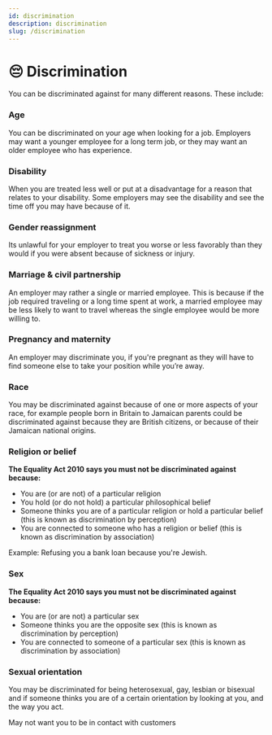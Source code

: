 ```yaml
---
id: discrimination
description: discrimination
slug: /discrimination
---
```


# 😔 Discrimination


You can be discriminated against for many different reasons. These include:

### Age

You can be discriminated on your age when looking for a job. Employers may want a younger employee for a long term job, or they may want an older employee who has experience.


### Disability

When you are treated less well or put at a disadvantage for a reason that relates to your disability. Some employers may see the disability and see the time off you may have because of it.


### Gender reassignment

Its unlawful for your employer to treat you worse or less favorably than they would if you were absent because of sickness or injury.

### Marriage & civil partnership

An employer may rather a single or married employee. This is because if the job required traveling or a long time spent at work, a married employee may be less likely to want to travel whereas the single employee would be more willing to.

### Pregnancy and maternity

An employer may discriminate you, if you're pregnant as they will have to find someone else to take your position while you’re away.

### Race

You may be discriminated against because of one or more aspects of your race, for example people born in Britain to Jamaican parents could be discriminated against because they are British citizens, or because of their Jamaican national origins.

### Religion or belief

**The Equality Act 2010 says you must not be discriminated against because:**

- You are (or are not) of a particular religion
- You hold (or do not hold) a particular philosophical belief
- Someone thinks you are of a particular religion or hold a particular belief (this is known as discrimination by perception)
- You are connected to someone who has a religion or belief (this is known as discrimination by association)

Example:
 Refusing you a bank loan because you're Jewish.

### Sex

**The Equality Act 2010 says you must not be discriminated against because:**

- You are (or are not) a particular sex
- Someone thinks you are the opposite sex (this is known as discrimination by perception)
- You are connected to someone of a particular sex (this is known as discrimination by association)

### Sexual orientation

You may be discriminated for being heterosexual, gay, lesbian or bisexual and if someone thinks you are of a certain orientation by looking at you, and the way you act.

May not want you to be in contact with customers